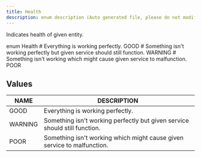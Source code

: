 ```yaml
---
title: Health
description: enum description (Auto generated file, please do not modify)
---
```



Indicates health of given entity.

<GQLCodeSnippet>
<GQLLine><GQLKeyword>enum</GQLKeyword> Health <GQLOpen /></GQLLine>
<GQLLine> </GQLLine>
	<GQLLine><GQLTab /><GQLComment># Everything is working perfectly.</GQLComment></GQLLine>
	<GQLLine><GQLTab /><GQLName>GOOD</GQLName></GQLLine>
	<GQLLine> </GQLLine>
	<GQLLine><GQLTab /><GQLComment># Something isn't working perfectly but given service should still function.</GQLComment></GQLLine>
	<GQLLine><GQLTab /><GQLName>WARNING</GQLName></GQLLine>
	<GQLLine> </GQLLine>
	<GQLLine><GQLTab /><GQLComment># Something isn't working which might cause given service to malfunction.</GQLComment></GQLLine>
	<GQLLine><GQLTab /><GQLName>POOR</GQLName></GQLLine>
	<GQLLine> </GQLLine>
<GQLLine><GQLClose /></GQLLine>
</GQLCodeSnippet>

## Values

| NAME | DESCRIPTION |
| - | - |
| GOOD | Everything is working perfectly.|
| WARNING | Something isn't working perfectly but given service should still function.|
| POOR | Something isn't working which might cause given service to malfunction.|
